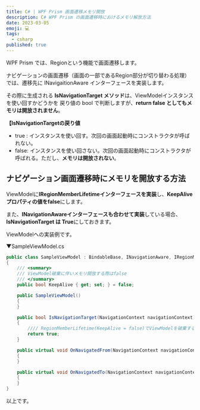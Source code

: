 ```yaml
---
title: C# | WPF Prism 画面遷移メモリ開放
description: C# WPF Prism の画面遷移時におけるメモリ解放方法
date: 2023-03-05
emoji: 💻
tags: 
  - csharp
published: true
---
```


WPF Prism では、Regionという機能で画面遷移します。

ナビゲーションの画面遷移（画面の一部であるRegion部分が切り替わる処理）では、遷移先に INavigaitionAware インターフェースを実装します。

その際に生成される **IsNavigationTarget メソッド**は、ViewModelインスタンスを使い回すかどうかを 戻り値の bool で判断しますが、**return false としてもメモリは開放されません**。

**【IsNavigationTargetの戻り値**  
- true : インスタンスを使い回す。次回の画面起動時にコンストラクタが呼ばれない。
- false: インスタンスを使い回さない。次回の画面起動時にコンストラクタが呼ばれる。ただし、**メモリは開放されない**。

## ナビゲーション画面遷移時にメモリを開放する方法

ViewModelに**IRegionMemberLifetimeインターフェースを実装**し、**KeepAliveプロパティの値をfalse**にします。

また、**INavigationAwareインターフェースも合わせて実装**している場合、**IsNavigationTarget は True**にしておきます。

ViewModelへの実装例です。

▼SampleViewModel.cs
```cs
public class SampleViewModel : BindableBase, INavigationAware, IRegionMemberLifetime
{
    /// <summary>
    /// ViewModel破棄に伴いメモリ開放する際はfalse
    /// </summary>
    public bool KeepAlive { get; set; } = false;

    public SampleViewModel()
    {
    }

    public bool IsNavigationTarget(NavigationContext navigationContext)
    {
        //// RegionMemberLifetime(KeepAlive = false)でViewModelを破棄するため、こちらはTrue
        return true;
    }

    public virtual void OnNavigatedFrom(NavigationContext navigationContext)
    {
    }

    public virtual void OnNavigatedTo(NavigationContext navigationContext)
    {
    }
}
```

以上です。